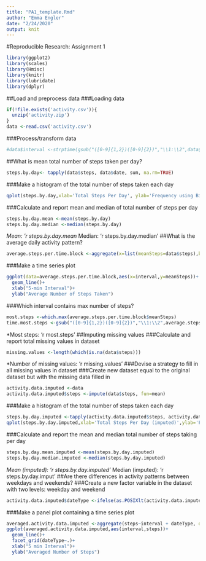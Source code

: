 ```yaml
---
title: "PA1_template.Rmd"
author: "Emma Engler"
date: "2/24/2020"
output: knit
---
```


#Reproducible Research: Assignment 1 

```r
library(ggplot2)
library(scales)
library(Hmisc)
library(knitr)
library(lubridate)
library(dplyr)
```

##Load and preprocess data 
###Loading data 
```r
if(!file.exists('activity.csv')){
  unzip('activity.zip')
}
data <-read.csv('activity.csv')
```
###Process/transform data 
```r
#data$interval <-strptime(gsub("([0-9]{1,2})([0-9]{2})","\\1:\\2",data$interval), format='%H:%M')
```
##What is mean total number of steps taken per day? 
```r
steps.by.day<- tapply(data$steps, data$date, sum, na.rm=TRUE)
```
###Make a histogram of the total number of steps taken each day 
```r
qplot(steps.by.day,xlab='Total Steps Per Day', ylab='Frequency using Binwith 500', binwidth=500)
```
###Calculate and report mean and median of total number of steps per day 
```r
steps.by.day.mean <-mean(steps.by.day)
steps.by.day.median <-median(steps.by.day)
```
*Mean: 'r steps.by.day.mean 
*Median: 'r steps.by.day.median'
##What is the average daily activity pattern? 
```r
average.steps.per.time.block <-aggregate(x=list(meanSteps=data$steps),by=list(interval=data$interval), FUN=mean, na.rm=TRUE)
```
###Make a time series plot
```r
ggplot(data=average.steps.per.time.block,aes(x=interval,y=meanSteps))+
  geom_line()+
  xlab("5-min Interval")+
  ylab("Average Number of Steps Taken")
```
###Which interval contains max number of steps? 
```r
most.steps <-which.max(average.steps.per.time.block$meanSteps)
time.most.steps <-gsub("([0-9]{1,2})([0-9]{2})","\\1:\\2",average.steps.per.time.block[most.steps,'interval'])
```
*Most steps: 'r most.steps'
##Imputing missing values 
###Calculate and report total missing values in dataset 
```r
missing.values <-length(which(is.na(data$steps)))
```
*Number of missing values: 'r missing.values' 
###Devise a strategy to fill in all missing values in dataset 
###Create new dataset equal to the original dataset but with the missing data filled in 
```r
activity.data.imputed <-data 
activity.data.imputed$steps <-impute(data$steps, fun=mean)
```
###Make a histogram of the total number of steps taken each day 
```r
steps.by.day.imputed <-tapply(activity.data.imputed$steps, activity.data.imputed$date,sum)
qplot(steps.by.day.imputed,xlab='Total Steps Per Day (imputed)',ylab='Frequency Using Binwith=500', binwidth=500)
```
###Calculate and report the mean and median total number of steps taking per day 
```r
steps.by.day.mean.imputed <-mean(steps.by.day.imputed)
steps.by.day.median.imputed <-median(steps.by.day.imputed)
```
*Mean (imputed): 'r steps.by.day.imputed'
*Median (imputed): 'r steps.by.day.imput' 
##Are there differences in activity patterns between weekdays and weekends? 
###Create a new factor variable in the dataset with two levels: weekday and weekend 
```r
activity.data.imputed$dateType <-ifelse(as.POSIXlt(activity.data.imputed$date)$wday %in% c(0.6),'weekend','weekday')
```
###Make a panel plot containing a time series plot 
```r
averaged.activity.data.imputed <-aggregate(steps~interval + dateType, data=activity.data.imputed,mean)
ggplot(averaged.activity.data.imputed,aes(interval,steps))+
  geom_line()+
  facet_grid(dateType~.)+
  xlab("5 min Interval")+
  ylab("Averaged Number of Steps")
```
